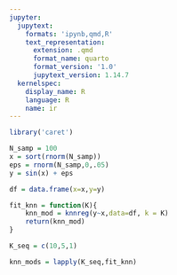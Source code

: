 ```yaml
---
jupyter:
  jupytext:
    formats: 'ipynb,qmd,R'
    text_representation:
      extension: .qmd
      format_name: quarto
      format_version: '1.0'
      jupytext_version: 1.14.7
  kernelspec:
    display_name: R
    language: R
    name: ir
---
```


```r
library('caret')
```

```r
N_samp = 100
x = sort(rnorm(N_samp))
eps = rnorm(N_samp,0,.05)
y = sin(x) + eps

df = data.frame(x=x,y=y)
```

```r
fit_knn = function(K){
    knn_mod = knnreg(y~x,data=df, k = K)    
    return(knn_mod)
}
```

```r
K_seq = c(10,5,1)
```

```r
knn_mods = lapply(K_seq,fit_knn)
```
